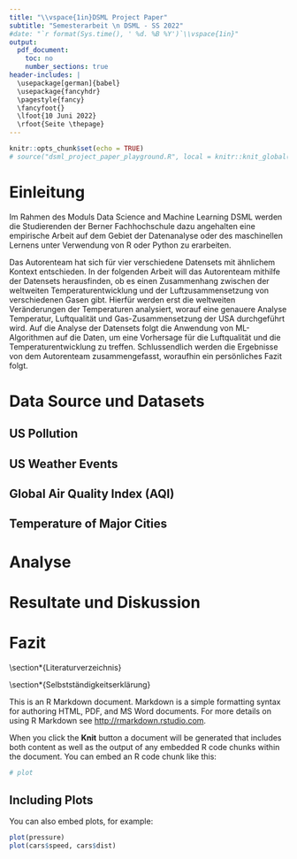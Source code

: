 ```yaml
---
title: "\\vspace{1in}DSML Project Paper"
subtitle: "Semesterarbeit \n DSML - SS 2022"
#date: "`r format(Sys.time(), ' %d. %B %Y')`\\vspace{1in}"
output: 
  pdf_document: 
    toc: no
    number_sections: true
header-includes: |
  \usepackage[german]{babel}
  \usepackage{fancyhdr}
  \pagestyle{fancy}
  \fancyfoot{}
  \lfoot{10 Juni 2022}
  \rfoot{Seite \thepage}
---
```


```r
knitr::opts_chunk$set(echo = TRUE)
# source("dsml_project_paper_playground.R", local = knitr::knit_global())
```

```{=tex}
\vspace*{\fill}
\begin{center}
\begin{tabular}{ l l }
 Studenten & Iris Lüthi, Maja Velkova, Yannik Zimmermann \\ 
 Dozenten & M. Krebs, P. Collovà\\  
 Modul & DSML \\
 Semester & 6. Semester\\
 Datum & \date{\today}
\end{tabular}
\end{center}
```
\newpage

\tableofcontents

\newpage

<!-- https://bookdown.org/yihui/rmarkdown-cookbook/figure-placement.html -->

# Einleitung

Im Rahmen des Moduls Data Science and Machine Learning DSML werden die Studierenden der Berner Fachhochschule dazu angehalten eine empirische Arbeit auf dem Gebiet der Datenanalyse oder des maschinellen Lernens unter Verwendung von R oder Python zu erarbeiten.

Das Autorenteam hat sich für vier verschiedene Datensets mit ähnlichem Kontext entschieden. In der folgenden Arbeit will das Autorenteam mithilfe der Datensets herausfinden, ob es einen Zusammenhang zwischen der weltweiten Temperaturentwicklung und der Luftzusammensetzung von verschiedenen Gasen gibt. Hierfür werden erst die weltweiten Veränderungen der Temperaturen analysiert, worauf eine genauere Analyse Temperatur, Luftqualität und Gas-Zusammensetzung der USA durchgeführt wird. Auf die Analyse der Datensets folgt die Anwendung von ML-Algorithmen auf die Daten, um eine Vorhersage für die Luftqualität und die Temperaturentwicklung zu treffen. Schlussendlich werden die Ergebnisse von dem Autorenteam zusammengefasst, woraufhin ein persönliches Fazit folgt.

# Data Source und Datasets

## US Pollution

## US Weather Events

## Global Air Quality Index (AQI)

## Temperature of Major Cities

# Analyse

# Resultate und Diskussion

# Fazit

\\section\*{Literaturverzeichnis}

\\section\*{Selbstständigkeitserklärung}

This is an R Markdown document. Markdown is a simple formatting syntax for authoring HTML, PDF, and MS Word documents. For more details on using R Markdown see <http://rmarkdown.rstudio.com>.

When you click the **Knit** button a document will be generated that includes both content as well as the output of any embedded R code chunks within the document. You can embed an R code chunk like this:

```r
# plot
```

## Including Plots

You can also embed plots, for example:

```r
plot(pressure)
plot(cars$speed, cars$dist)
```

<!-- Note that the `echo = FALSE` parameter was added to the code chunk to prevent printing of the R code that generated the plot. -->

<!-- Fragen in Zusammenhang mit Unwetter: -->

<!-- - Hat sich die Anzahl Unwetter (definieren was mit Unwetter gemeint ist) über die fünf Jahre erhöht? -->

<!-- - Wenn ja, welche Art von Unwetter hat zugenommen? Welche Art von Unwetter hat abgenommen/ist weniger vorgekommen? -->

<!-- - Besteht eine Korrelation zwischen der erhöhten Anzahl Unwetter (definieren welches Unwetter) und der erhöhten/tieferen Durchschnittstemperaturen? -->

<!-- - Hat die Frequenz der Unwetter zu- oder abgenommen? - Frage kann noch nach Unwetterart und Ort aufgeteilt werden. -->

<!-- - Hat die Stärke der Unwetter zu- oder abgenommen? - Frage kann noch nach Unwetterart und Ort aufgeteilt werden. -->

<!-- - Hat die Wassermenge an Regentagen allgemein zu- oder abgenommen? -->

<!-- - Haben sich die Wetterereignissen örtlich verschoben? (Zuerst Standard aufzeigen, danach mögliche Änderung) -->

<!-- - Hat sich die Anzahl Regentagen verändert? -->

<!-- - Hat sich die Anzahl Sonnentage verändert? -->

<!-- - usw -->

<!-- Fragen in Zusammenhang mit Temperaturänderungen: -->

<!-- - Wurde eine generelle stetige Temperaturänderung über die fünf Jahre gemessen? -->

<!-- - Wenn ja, wurde es allgemein kälter oder wärmer? -->

<!-- - Wurde eine allgemeine Temperaturerhöhung über die Jahre 2016-2021 gemessen? -->

<!-- - Wenn ja, wie hoch und wie rasch hat sich die Temperatur geändert? (Diagramm) -->

<!-- - In welchem Staat, wurde die stärkste Temperaturänderung gemessen? -->

<!-- - Wie stark weicht die Temperaturänderung von der natürlichen Erderwärmung ab? -->

<!-- Fragen in Zusammenhang mit den Gasen: -->

<!-- - Welches Gas hat allgemein am stärksten zugenommen? -->

<!-- - Gleiche Frage in Bezug zu den einzelnen Staaten und  Jahren -->

<!-- - Kann aufgrund der Erhöhung eines bestimmen Gases eine Erhöhung/Verstärkung einer bestimmen Unwetterart erkennt werden? -->
